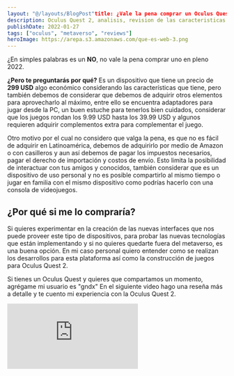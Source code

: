 ```yaml
---
layout: "@/layouts/BlogPost"title: ¿Vale la pena comprar un Oculus Quest 2?
description: Oculus Quest 2, analisis, revision de las caracteristicas principales, precio, accesorios, juegos, ventajas y desventajas y si vale la pena comprar uno en pleno 2022.
publishDate: 2022-01-27
tags: ["oculus", "metaverso", "reviews"]
heroImage: https://arepa.s3.amazonaws.com/que-es-web-3.png
---
```


¿En simples palabras es un **NO**, no vale la pena comprar uno en pleno 2022.

**¿Pero te preguntarás por qué?** Es un dispositivo que tiene un precio de **299 USD** algo económico considerando las características que tiene, pero también debemos de considerar que debemos de adquirir otros elementos para aprovecharlo al máximo, entre ello se encuentra adaptadores para jugar desde la PC, un buen estuche para tenerlos bien cuidados, considerar que los juegos rondan los 9.99 USD hasta los 39.99 USD y algunos requieren adquirir complementos extra para complementar el juego.

Otro motivo por el cual no considero que valga la pena, es que no es fácil de adquirir en Latinoamérica, debemos de adquirirlo por medio de Amazon o con casilleros y aun así debemos de pagar los impuestos necesarios, pagar el derecho de importación y costos de envío. Esto limita la posibilidad de interactuar con tus amigos y conocidos, también considerar que es un dispositivo de uso personal y no es posible compartirlo al mismo tiempo o jugar en familia con el mismo dispositivo como podrías hacerlo con una consola de videojuegos.

## ¿Por qué si me lo compraría?

Si quieres experimentar en la creación de las nuevas interfaces que nos puede proveer este tipo de dispositivos, para probar las nuevas tecnologías que están implementando y si no quieres quedarte fuera del metaverso, es una buena opción. En mi caso personal quiero entender como se realizan los desarrollos para esta plataforma así como la construcción de juegos para Oculus Quest 2.

Si tienes un Oculus Quest y quieres que compartamos un momento, agrégame mi usuario es "gndx" En el siguiente video hago una reseña más a detalle y te cuento mi experiencia con la Oculus Quest 2.

<div className="video-wrapper">
<iframe src="https://www.youtube.com/embed/20CoqdgJCO4" title="YouTube video player" frameborder="0" allow="accelerometer; autoplay; clipboard-write; encrypted-media; gyroscope; picture-in-picture" allowfullscreen></iframe>
</div>
